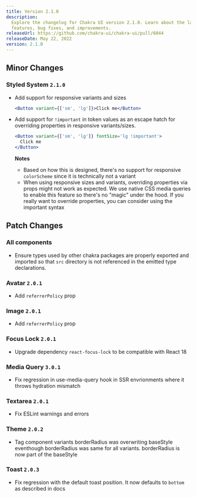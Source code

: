 ```yaml
---
title: Version 2.1.0
description:
  Explore the changelog for Chakra UI version 2.1.0. Learn about the latest
  features, bug fixes, and improvements.
releaseUrl: https://github.com/chakra-ui/chakra-ui/pull/6044
releaseDate: May 22, 2022
version: 2.1.0
---
```


## Minor Changes

### Styled System `2.1.0`

- Add support for responsive variants and sizes

  ```jsx live=false
  <Button variant={['sm', 'lg']}>Click me</Button>
  ```

- Add support for `!important` in token values as an escape hatch for overriding
  properties in responsive variants/sizes.

  ```jsx live=false
  <Button variant={['sm', 'lg']} fontSize='lg !important'>
    Click me
  </Button>
  ```

  **Notes**

  - Based on how this is designed, there's no support for responsive
    `colorScheme` since it is technically not a variant
  - When using responsive sizes and variants, overriding properties via props
    might not work as expected. We use native CSS media queries to enable this
    feature so there's no "magic" under the hood. If you really want to override
    properties, you can consider using the important syntax

## Patch Changes

### All components

- Ensure types used by other chakra packages are properly exported and imported
  so that `src` directory is not referenced in the emitted type declarations.

### Avatar `2.0.1`

- Add `referrerPolicy` prop

### Image `2.0.1`

- Add `referrerPolicy` prop

### Focus Lock `2.0.1`

- Upgrade dependency `react-focus-lock` to be compatible with React 18

### Media Query `3.0.1`

- Fix regression in use-media-query hook in SSR envrionments where it throws
  hydration mismatch

### Textarea `2.0.1`

- Fix ESLint warnings and errors

### Theme `2.0.2`

- Tag component variants borderRadius was overwriting baseStyle eventhough
  borderRadius was same for all variants. borderRadius is now part of the
  baseStyle

### Toast `2.0.3`

- Fix regression with the default toast position. It now defaults to `bottom` as
  described in docs
